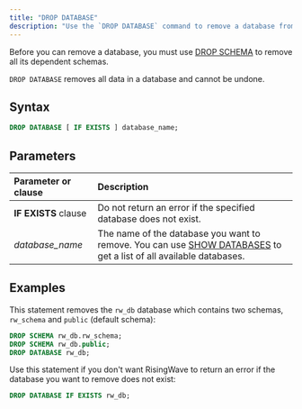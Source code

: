 ```yaml
---
title: "DROP DATABASE"
description: "Use the `DROP DATABASE` command to remove a database from your RisingWave instance."
---
```


Before you can remove a database, you must use [DROP SCHEMA](/docs/current/sql-drop-schema/) to remove all its dependent schemas.

<Warning>


`DROP DATABASE` removes all data in a database and cannot be undone.
</Warning>

## Syntax

```sql
DROP DATABASE [ IF EXISTS ] database_name;
```

## Parameters

| Parameter or clause  | Description                                                                                                                                            |
| :------------------- | :----------------------------------------------------------------------------------------------------------------------------------------------------- |
| **IF EXISTS** clause | Do not return an error if the specified database does not exist.                                                                                       |
| _database\_name_     | The name of the database you want to remove. You can use [SHOW DATABASES](/docs/current/sql-show-databases/) to get a list of all available databases. |

## Examples

This statement removes the `rw_db` database which contains two schemas, `rw_schema` and `public` (default schema):

```sql
DROP SCHEMA rw_db.rw_schema;
DROP SCHEMA rw_db.public;
DROP DATABASE rw_db;
```

Use this statement if you don't want RisingWave to return an error if the database you want to remove does not exist:

```sql
DROP DATABASE IF EXISTS rw_db;
```
